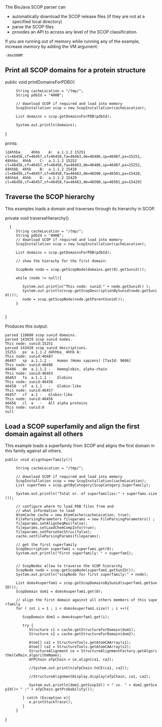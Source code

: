 The BioJava SCOP parser can
* automatically download the SCOP release files (if they are not at a specified local directory)
* parse the SCOP files 
* provides an API to access any level of the SCOP classification.


If you are running out of memory while running any of the example, increase memory by adding the VM argument:
 -Xmx500M

== Print all SCOP domains for a protein structure ==

<java>
public void printDomainsForPDB(){
      String cacheLocation = "/tmp/";
      String pdbId = "4HHB";
      
      // download SCOP if required and load into memory
      ScopInstallation scop = new ScopInstallation(cacheLocation);

      List<ScopDomain> domains = scop.getDomainsForPDB(pdbId);

      System.out.println(domains);

}
</java>

prints:

<pre>
[d4hhba_	4hhb	A:	a.1.1.2	15251	cl=46456,cf=46457,sf=46458,fa=46463,dm=46486,sp=46487,px=15251, 
d4hhbc_	4hhb	C:	a.1.1.2	15252	cl=46456,cf=46457,sf=46458,fa=46463,dm=46486,sp=46487,px=15252, 
d4hhbb_	4hhb	B:	a.1.1.2	15428	cl=46456,cf=46457,sf=46458,fa=46463,dm=46500,sp=46501,px=15428, 
d4hhbd_	4hhb	D:	a.1.1.2	15429	cl=46456,cf=46457,sf=46458,fa=46463,dm=46500,sp=46501,px=15429]
</pre>


== Traverse the SCOP hierarchy ==

This examples loads a domain and traverses through its hierarchy in SCOP.

<java>
private void traverseHierarchy()
   {
      String cacheLocation = "/tmp/";
      String pdbId = "4HHB";
      // download SCOP if required and load into memory
      ScopInstallation scop = new ScopInstallation(cacheLocation);
      
      List<ScopDomain> domains = scop.getDomainsForPDB(pdbId);
      
      // show the hierachy for the first domain:
      
      ScopNode node = scop.getScopNode(domains.get(0).getSunid());
      
      while (node != null){
         
         System.out.println("This node: sunid:" + node.getSunid() );
         System.out.println(scop.getScopDescriptionBySunid(node.getSunid()));
         node = scop.getScopNode(node.getParentSunid());
      }
      
}
</java>

Produces this output:
<pre>
parsed 110800 scop sunid domains.
parsed 143429 scop sunid nodes.
This node: sunid:15251
parsed 143428 scop sunid descriptions.
15251	px	a.1.1.2	d4hhba_	4hhb A:
This node: sunid:46487
46487	sp	a.1.1.2	-	Human (Homo sapiens) [TaxId: 9606]
This node: sunid:46486
46486	dm	a.1.1.2	-	Hemoglobin, alpha-chain
This node: sunid:46463
46463	fa	a.1.1.2	-	Globins
This node: sunid:46458
46458	sf	a.1.1	-	Globin-like
This node: sunid:46457
46457	cf	a.1	-	Globin-like
This node: sunid:46456
46456	cl	a	-	All alpha proteins
This node: sunid:0
null

</pre>


==Load a SCOP superfamily and align the first domain against all others==
This example loads a superfamily from SCOP and aligns the first domain in this family against all others.

<java>
 public void alignSuperfamily(){
      
      String cacheLocation = "/tmp/";
     
      // download SCOP if required and load into memory
      ScopInstallation scop = new ScopInstallation(cacheLocation);
      List<ScopDescription> superfams = scop.getByCategory(ScopCategory.Superfamily);

      System.out.println("Total nr. of superfamilies:" + superfams.size());

      
      // configure where to load PDB files from and 
      // what information to load
      AtomCache cache = new AtomCache(cacheLocation, true);      
      FileParsingParameters fileparams = new FileParsingParameters() ;
      fileparams.setAlignSeqRes(false);
      fileparams.setLoadChemCompInfo(true);
      fileparams.setParseSecStruc(false);
      cache.setFileParsingParams(fileparams);
      
      // get the first superfamily
      ScopDescription superfam1 = superfams.get(0);
      System.out.println("First superfamily: " + superfam1);
      

      // ScopNodes allow to traverse the SCOP hierarchy      
      ScopNode node = scop.getScopNode(superfam1.getSunID());
      System.out.println("scopNode for first superfamily:" + node);
      
      List<ScopDomain> doms4superfam1 = scop.getScopDomainsBySunid(superfam1.getSunID());
      ScopDomain dom1 = doms4superfam1.get(0);
      
      // align the first domain against all others members of this superfamily
      for ( int i = 1 ; i < doms4superfam1.size() ; i ++){

         ScopDomain dom2 = doms4superfam1.get(i);
        
         try {
            Structure s1 = cache.getStructureForDomain(dom1);
            Structure s2 = cache.getStructureForDomain(dom2);
            
            Atom[] ca1 = StructureTools.getAtomCAArray(s1);
            Atom[] ca2 = StructureTools.getAtomCAArray(s2);
            StructureAlignment ce = StructureAlignmentFactory.getAlgorithm(CeMain.algorithmName);
            AFPChain afpChain = ce.align(ca1, ca2);
            
            //System.out.println(afpChain.toCE(ca1, ca2));
            
            //StructureAlignmentDisplay.display(afpChain, ca1, ca2);
            
            System.out.println(dom1.getScopId() + " vs. " + dom2.getScopId()+ " :" + afpChain.getProbability());
            
         } catch (Exception e){
            e.printStackTrace();
         }
      }
}
</java>
